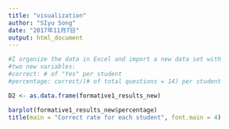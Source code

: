 ---
title: "visualization"
author: "SIyu Song"
date: "2017年11月7日"
output: html_document
---

```{r}
#I organize the data in Excel and import a new data set with 
#two new variables:
#correct: # of "Yes" per student
#percentage: correct/(# of total questions = 14) per student

D2 <- as.data.frame(formative1_results_new)
```

```{r}

barplot(formative1_results_new$percentage)
title(main = "Correct rate for each student", font.main = 4)


```

